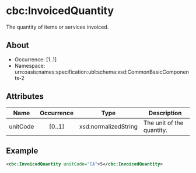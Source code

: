 # cbc:InvoicedQuantity

The quantity of items or services invoiced.

## About

- Occurrence: [1..1]
- Namespace: urn:oasis:names:specification:ubl:schema:xsd:CommonBasicComponents-2

## Attributes

| Name     | Occurrence | Type               | Description                              |
|----------|:----------:|--------------------|------------------------------------------|
| unitCode |   [0..1]   | xsd:normalizedString | The unit of the quantity. |

## Example

```xml
<cbc:InvoicedQuantity unitCode="EA">5</cbc:InvoicedQuantity>
